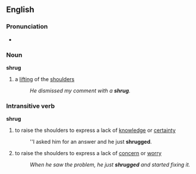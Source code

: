==English==

===Pronunciation===
*{{audio|en-us-shrug.ogg|Audio (US)}}

===Noun===
'''shrug'''
#a [[lift]]ing of the [[shoulder]]s
#:''He dismissed my comment with a '''shrug'''.''

===Intransitive verb===
'''shrug'''
#to raise the shoulders to express a lack of [[knowledge]] or [[certainty]]
#:''I asked him for an answer and he just '''shrugged'''.
#to raise the shoulders to express a lack of [[concern]] or [[worry]]
#:''When he saw the problem, he just '''shrugged''' and started fixing it.''